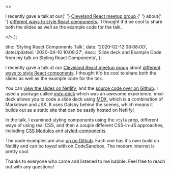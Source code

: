   <>
    <p>
      I recently gave a talk at our{' '}
      <a
        href="https://www.meetup.com/Cleveland-React"
        target="_blank"
        rel="nofollow"
      >
        Cleveland React meetup group
      </a>{' '}
      about{' '}
      <a
        href="https://www.meetup.com/Cleveland-React/events/268063093/"
        target="_blank"
        rel="nofollow"
      >
        different ways to style React components
      </a>
      . I thought it'd be cool to share both the slides as well as the example code
      for the talk.
    </p>
  </>
);


  title: 'Styling React Components Talk',
  date: '2020-02-12 08:08:00',
  dateUpdated: '2020-04-10 10:09:27',
  desc: 'Slide deck and Example Code from my talk on Styling React Components',
};

I recently gave a talk at our [Cleveland React meetup group](https://www.meetup.com/Cleveland-React) about [different ways to style React components](https://www.meetup.com/Cleveland-React/events/268063093). I thought it'd be cool to share both the slides as well as the example code for the talk.

You can [view the slides on Netlify](https://clereact-styling-react-components-slides.netlify.com/), and the [source code over on Github](https://github.com/danieltott/styling-react-components-slides). I used a package called [mdx-deck](https://github.com/jxnblk/mdx-deck) which was an awesome experience. mxd-deck allows you to code a slide deck using [MDX](https://mdxjs.com/), which is a combination of Markdown and JSX. It uses Gatsby behind the scenes, which means it builds out as a static site that can be easily hosted on Netlify!

In the talk, I examined styling components using the `style` prop, different ways of using real CSS, and then a couple different CSS-in-JS approaches, including [CSS Modules](https://github.com/css-modules/css-modules) and [styled-components](https://styled-components.com/).

The code examples are also [up on Github](https://github.com/danieltott/Styling-React-Components). Each one has it's own build on Netlify and can be toyed with on CodeSandbox. The modern internet is pretty cool.

Thanks to everyone who came and listened to me babble. Feel free to reach out with any questions!
